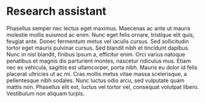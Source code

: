 # Research assistant

Phasellus semper nec lectus eget maximus. Maecenas ac ante ut mauris molestie mollis euismod ac enim. Nunc eget felis ornare, tristique elit quis, feugiat ante. Donec fermentum metus vel iaculis cursus. Sed sollicitudin tortor eget mauris pulvinar cursus. Sed blandit nibh et tincidunt dapibus. Nunc in nisl blandit, finibus ipsum a, efficitur enim. Orci varius natoque penatibus et magnis dis parturient montes, nascetur ridiculus mus. Etiam nec ex vehicula, sagittis est ullamcorper, porta nibh. Mauris eu dolor id felis placerat ultricies ut ac mi. Cras mollis metus vitae massa scelerisque, a pellentesque nibh sodales. Nunc luctus odio arcu, sed vulputate quam mattis non. Phasellus elit est, luctus vel tortor vel, consequat volutpat libero. Vestibulum non aliquam turpis.

